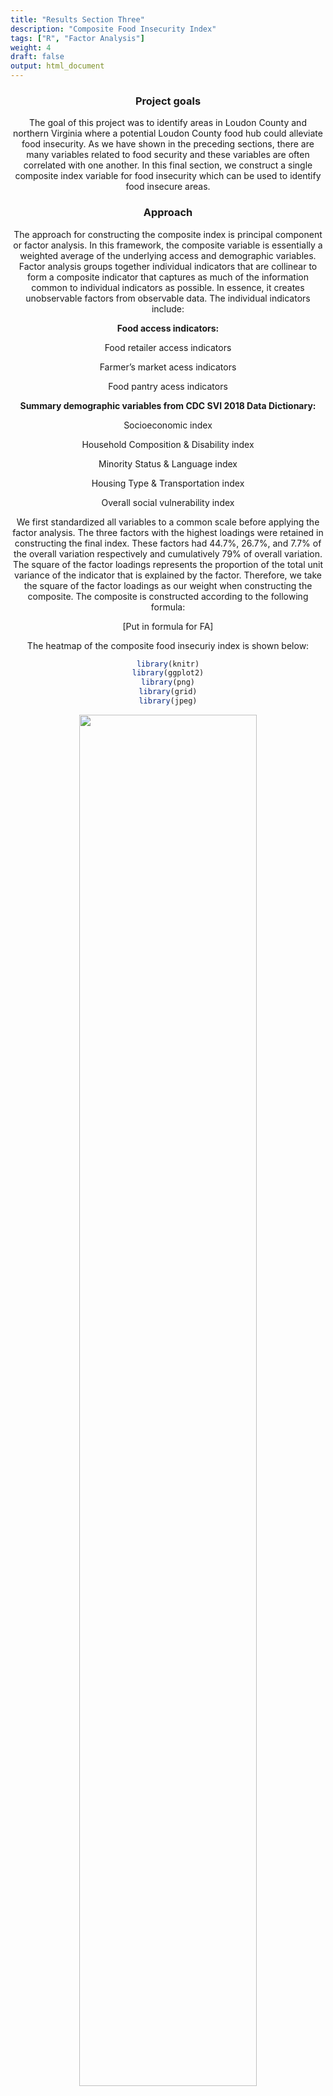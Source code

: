 ```yaml
---
title: "Results Section Three"
description: "Composite Food Insecurity Index"
tags: ["R", "Factor Analysis"]
weight: 4
draft: false
output: html_document
---
```

<center>
### Project goals

The goal of this project was to identify areas in Loudon County and northern Virginia where a potential Loudon County food hub could alleviate food insecurity. As we have shown in the preceding sections, there are many variables related to food security and these variables are often correlated with one another. In this final section, we construct a single composite index variable for food insecurity which can be used to identify food insecure areas.

### Approach 

The approach for constructing the composite index is principal component or factor analysis. In this framework, the composite variable is essentially a weighted average of the underlying access and demographic variables. Factor analysis groups together individual indicators that are collinear to form a composite indicator that captures as much of the information common to individual indicators as possible. In essence, it creates unobservable factors from observable data. The individual indicators include:

**Food access indicators:**

Food retailer access indicators

Farmer's market acess indicators

Food pantry acess indicators

**Summary demographic variables from CDC SVI 2018 Data Dictionary:**

Socioeconomic index

Household Composition & Disability index 

Minority Status & Language index  

Housing Type & Transportation index  

Overall social vulnerability index  


We first standardized all variables to a common scale before applying the factor analysis. The three factors with the highest loadings were retained in constructing the final index. These factors had 44.7%, 26.7%, and 7.7% of the overall variation respectively and cumulatively 79% of overall variation. The square of the factor loadings represents the proportion of the total unit variance of the indicator that is explained by the factor. Therefore, we take the square of the factor loadings as our weight when constructing the composite. The composite is constructed according to the following formula:

[Put in formula for FA]

The heatmap of the composite food insecuriy index is shown below:
```r
library(knitr)
library(ggplot2)
library(png)
library(grid)
library(jpeg)
```

![](/findings/composite_index/Composite.png){style="width:75%; display: block; margin-left: auto; margin-right: auto;"}


### Conclusions {style=text-align:center}

The food insecurity composite map is similar to other access and social and economic indicator maps generated in parts 1 and 2 of this project. We find that the areas with the highest composite score tend to be rural census tracts. However, there can be substantial variation within urban areas. For instance, some census tracts in Leesburg and Ashburn score higher in terms of food insecurity compared to their immediate neighbors. The ability of a Loudon County food hub to address food insecurity in these areas could ultimately rest on resource allocation that is targeted according to carefully designed insecurity measures. Next steps in this project would be to consider different approaches to index construction and robustness to this choice and to take into consideration the types of products that Loudon County agriculture could deliver to a food hub.


References:
Mulaik, S. A. (2009). Foundations of factor analysis. CRC press.

</center>

